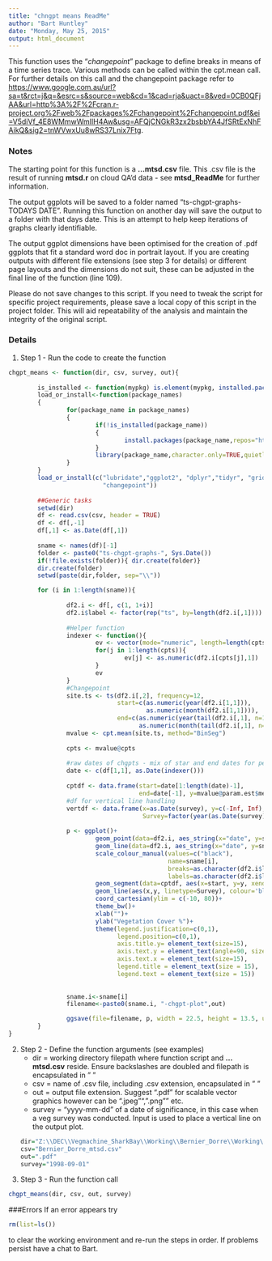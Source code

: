 ```yaml
---
title: "chngpt means ReadMe"
author: "Bart Huntley"
date: "Monday, May 25, 2015"
output: html_document
---
```


This function uses the "*changepoint*" package to define breaks in means of a time series trace. Various methods can be called within the cpt.mean call. For further details on this call and the changepoint package refer to <https://www.google.com.au/url?sa=t&rct=j&q=&esrc=s&source=web&cd=1&cad=rja&uact=8&ved=0CB0QFjAA&url=http%3A%2F%2Fcran.r-project.org%2Fweb%2Fpackages%2Fchangepoint%2Fchangepoint.pdf&ei=V5diVf_4E8WMmwWmlIH4Aw&usg=AFQjCNGkR3zx2bsbbYA4JfSRtExNhFAikQ&sig2=tnWVwxUu8wRS37Lnix7Ftg>.

### Notes

The starting point for this function is a **...mtsd.csv** file. This .csv file is the result of running **mtsd.r** on cloud QA'd data - see **mtsd_ReadMe** for further information.

The output ggplots will be saved to a folder named "ts-chgpt-graphs-TODAYS DATE". Running this function on another day will save the output to a folder with that days date. This is an attempt to help keep iterations of graphs clearly identifiable.

The output ggplot dimensions have been optimised for the creation of .pdf ggplots that fit a standard word doc in portrait layout. If you are creating outputs with different file extensions (see step 3 for details) or different page layouts and the dimensions do not suit, these can be adjusted in the final line of the function (line 109). 

Please do not save changes to this script. If you need to tweak the script for specific project requirements, please save a local copy of this script in the project folder. This will aid repeatability of the analysis and maintain the integrity of the original script.



### Details
1. Step 1 - Run the code to create the function
```r
chgpt_means <- function(dir, csv, survey, out){
        
        is_installed <- function(mypkg) is.element(mypkg, installed.packages()[,1])
        load_or_install<-function(package_names)  
        {  
                for(package_name in package_names)  
                {  
                        if(!is_installed(package_name))  
                        {  
                                install.packages(package_name,repos="http://cran.csiro.au/")  
                        }  
                        library(package_name,character.only=TRUE,quietly=TRUE,verbose=FALSE)  
                }  
        }  
        load_or_install(c("lubridate","ggplot2", "dplyr","tidyr", "grid", "gridExtra",
                          "changepoint"))
        
        ##Generic tasks
        setwd(dir)
        df <- read.csv(csv, header = TRUE)
        df <- df[,-1]
        df[,1] <- as.Date(df[,1])
        
        sname <- names(df)[-1]
        folder <- paste0("ts-chgpt-graphs-", Sys.Date())
        if(!file.exists(folder)){ dir.create(folder)}
        dir.create(folder)
        setwd(paste(dir,folder, sep="\\"))

        for (i in 1:length(sname)){
                
                df2.i <- df[, c(1, 1+i)]
                df2.i$label <- factor(rep("ts", by=length(df2.i[,1])))
                
                #Helper function
                indexer <- function(){
                        ev <- vector(mode="numeric", length=length(cpts))
                        for(j in 1:length(cpts)){
                                ev[j] <- as.numeric(df2.i[cpts[j],1])
                        }
                        ev
                }
                #Changepoint
                site.ts <- ts(df2.i[,2], frequency=12, 
                              start=c(as.numeric(year(df2.i[1,1])),
                                      as.numeric(month(df2.i[1,1]))),
                              end=c(as.numeric(year(tail(df2.i[,1], n=1))),
                                    as.numeric(month(tail(df2.i[,1], n=1)))))
                mvalue <- cpt.mean(site.ts, method="BinSeg")
                
                cpts <- mvalue@cpts
                
                #raw dates of chgpts - mix of star and end dates for periods
                date <- c(df[1,1], as.Date(indexer()))
                
                cptdf <- data.frame(start=date[1:length(date)-1],
                                    end=date[-1], y=mvalue@param.est$mean, label=factor("mean"))
                #df for vertical line handling
                vertdf <- data.frame(x=as.Date(survey), y=c(-Inf, Inf),
                                     Survey=factor(year(as.Date(survey))))
                
                p <- ggplot()+
                        geom_point(data=df2.i, aes_string(x="date", y=sname[i], colour="label"))+
                        geom_line(data=df2.i, aes_string(x="date", y=sname[i], colour="label"))+
                        scale_colour_manual(values=c("black"),
                                            name=sname[i],
                                            breaks=as.character(df2.i$label),
                                            labels=as.character(df2.i$label))+
                        geom_segment(data=cptdf, aes(x=start, y=y, xend=end, yend=y), colour="red")+
                        geom_line(aes(x,y, linetype=Survey), colour='blue', size = 0.5, vertdf)+
                        coord_cartesian(ylim = c(-10, 80))+
                        theme_bw()+
                        xlab("")+
                        ylab("Vegetation Cover %")+
                        theme(legend.justification=c(0,1), 
                              legend.position=c(0,1),
                              axis.title.y= element_text(size=15),
                              axis.text.y = element_text(angle=90, size=15),
                              axis.text.x = element_text(size=15),
                              legend.title = element_text(size = 15),
                              legend.text = element_text(size = 15)) 
                
                
                sname.i<-sname[i]
                filename<-paste0(sname.i, "-chgpt-plot",out)

                ggsave(file=filename, p, width = 22.5, height = 13.5, units = "cm")
        }
}
```

2. Step 2 - Define the function arguments (see examples)
    + dir = working directory filepath where function script and **...mtsd.csv** reside. Ensure backslashes are doubled and filepath is encapsulated in " "
    + csv = name of .csv file, including .csv extension, encapsulated in " "
    + out = output file extension. Suggest ".pdf" for scalable vector graphics however can be ".jpeg"", ".png"" etc.
    + survey = "yyyy-mm-dd" of a date of significance, in this case when a veg survey was conducted. Input is used to place a vertical line on the output plot.
```r
dir="Z:\\DEC\\Vegmachine_SharkBay\\Working\\Bernier_Dorre\\Working\\analysis"
csv="Bernier_Dorre_mtsd.csv"
out=".pdf"
survey="1998-09-01"
```

3. Step 3 - Run the function call
```r
chgpt_means(dir, csv, out, survey)
```

###Errors
If an error appears try
```r
rm(list=ls())
```
to clear the working environment and re-run the steps in order. If problems persist have a chat to Bart.


